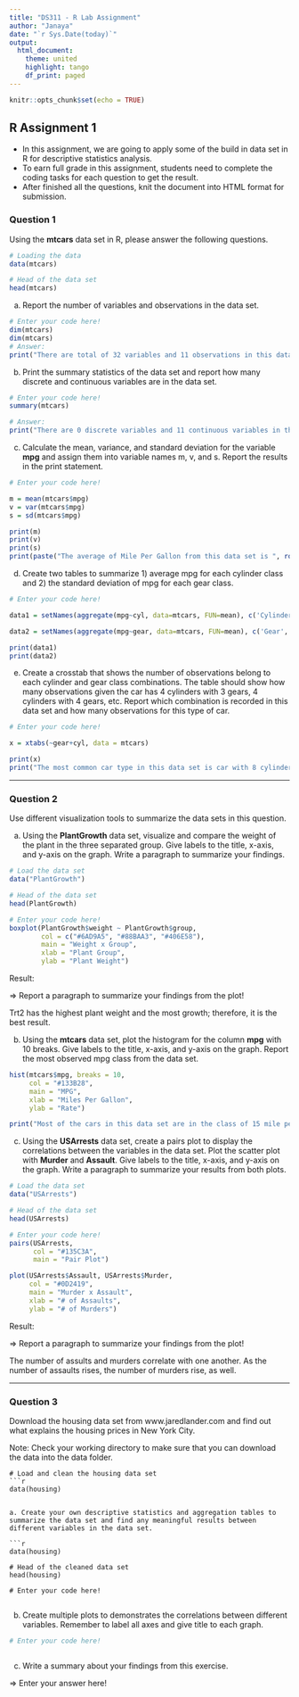 ```yaml
---
title: "DS311 - R Lab Assignment"
author: "Janaya"
date: "`r Sys.Date(today)`"
output: 
  html_document:
    theme: united
    highlight: tango
    df_print: paged
---
```


```r
knitr::opts_chunk$set(echo = TRUE)
```

## R Assignment 1

* In this assignment, we are going to apply some of the build in data set in R for descriptive statistics analysis.
* To earn full grade in this assignment, students need to complete the coding tasks for each question to get the result.
* After finished all the questions, knit the document into HTML format for submission.

### Question 1

Using the **mtcars** data set in R, please answer the following questions.

```r
# Loading the data
data(mtcars)

# Head of the data set
head(mtcars)
```

a. Report the number of variables and observations in the data set.

```r
# Enter your code here!
dim(mtcars)
dim(mtcars)
# Answer:
print("There are total of 32 variables and 11 observations in this data set.")
```



b. Print the summary statistics of the data set and report how many discrete and continuous variables are in the data set.

```r
# Enter your code here!
summary(mtcars)

# Answer:
print("There are 0 discrete variables and 11 continuous variables in this data set.")
```



c. Calculate the mean, variance, and standard deviation for the variable **mpg** and assign them into variable names m, v, and s. Report the results in the print statement.

```r
# Enter your code here!

m = mean(mtcars$mpg)
v = var(mtcars$mpg)
s = sd(mtcars$mpg)

print(m)
print(v)
print(s)
print(paste("The average of Mile Per Gallon from this data set is ", round(m,2) , " with variance ", round(v,2) , "and standard deviation", round(s,2) "."))
```



d. Create two tables to summarize 1) average mpg for each cylinder class and 2) the standard deviation of mpg for each gear class.

```r
# Enter your code here!

data1 = setNames(aggregate(mpg~cyl, data=mtcars, FUN=mean), c('Cylinder', 'MPG_Avg'))

data2 = setNames(aggregate(mpg~gear, data=mtcars, FUN=mean), c('Gear', 'MPG_Stg'))

print(data1)
print(data2)
```



e. Create a crosstab that shows the number of observations belong to each cylinder and gear class combinations. The table should show how many observations given the car has 4 cylinders with 3 gears, 4 cylinders with 4 gears, etc. Report which combination is recorded in this data set and how many observations for this type of car.

```r
# Enter your code here!

x = xtabs(~gear+cyl, data = mtcars)

print(x)
print("The most common car type in this data set is car with 8 cylinders and 3 gears. There are total of 12 cars belong to this specification in the data set.")
```


*** 

### Question 2

Use different visualization tools to summarize the data sets in this question.

a. Using the **PlantGrowth** data set, visualize and compare the weight of the plant in the three separated group. Give labels to the title, x-axis, and y-axis on the graph. Write a paragraph to summarize your findings.

```r
# Load the data set
data("PlantGrowth")

# Head of the data set
head(PlantGrowth)

# Enter your code here!
boxplot(PlantGrowth$weight ~ PlantGrowth$group,
        col = c("#6AD9A5", "#88BAA3", "#406E58"),
        main = "Weight x Group",
        xlab = "Plant Group",
        ylab = "Plant Weight")

```

Result:

=> Report a paragraph to summarize your findings from the plot!

Trt2 has the highest plant weight and the most growth; therefore, it is the best result.

b. Using the **mtcars** data set, plot the histogram for the column **mpg** with 10 breaks. Give labels to the title, x-axis, and y-axis on the graph. Report the most observed mpg class from the data set.

```r
hist(mtcars$mpg, breaks = 10,
     col = "#133B28",
     main = "MPG",
     xlab = "Miles Per Gallon",
     ylab = "Rate")

print("Most of the cars in this data set are in the class of 15 mile per gallon.")
```



c. Using the **USArrests** data set, create a pairs plot to display the correlations between the variables in the data set. Plot the scatter plot with **Murder** and **Assault**. Give labels to the title, x-axis, and y-axis on the graph. Write a paragraph to summarize your results from both plots.

```r
# Load the data set
data("USArrests")

# Head of the data set
head(USArrests)

# Enter your code here!
pairs(USArrests,
      col = "#135C3A",
      main = "Pair Plot")

plot(USArrests$Assault, USArrests$Murder,
     col = "#0D2419",
     main = "Murder x Assault",
     xlab = "# of Assaults",
     ylab = "# of Murders")
```

Result:

=> Report a paragraph to summarize your findings from the plot!

The number of assults and murders correlate with one another. As the number of assaults rises, the number of murders rise, as well. 

***

### Question 3

Download the housing data set from www.jaredlander.com and find out what explains the housing prices in New York City.

Note: Check your working directory to make sure that you can download the data into the data folder. 

```
# Load and clean the housing data set 
```r
data(housing)
```
             
```

a. Create your own descriptive statistics and aggregation tables to summarize the data set and find any meaningful results between different variables in the data set.

```r
data(housing)

# Head of the cleaned data set
head(housing)

# Enter your code here!


```

b. Create multiple plots to demonstrates the correlations between different variables. Remember to label all axes and give title to each graph.

```r
# Enter your code here!



```

c. Write a summary about your findings from this exercise.

=> Enter your answer here!


